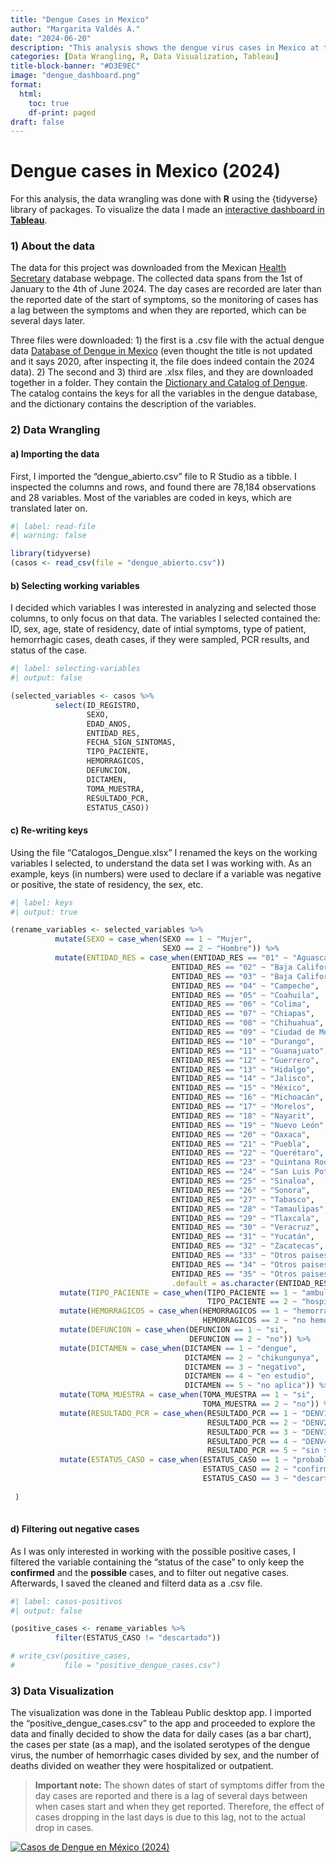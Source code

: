 ```yaml
---
title: "Dengue Cases in Mexico"
author: "Margarita Valdés A."
date: "2024-06-20"
description: "This analysis shows the dengue virus cases in Mexico at the start of 2024"
categories: [Data Wrangling, R, Data Visualization, Tableau]
title-block-banner: "#D3E9EC"
image: "dengue_dashboard.png"
format:
  html:
    toc: true
    df-print: paged
draft: false
---
```


# Dengue cases in Mexico (2024)

For this analysis, the data wrangling was done with **R** using the {tidyverse} library of packages. To visualize the data I made an [interactive dashboard in **Tableau**](https://public.tableau.com/app/profile/margarita.vald.s.alem.n/viz/Casos_dengue_2024_17189339253630/CasosDengue).

### 1) About the data

The data for this project was downloaded from the Mexican [Health Secretary](https://datos.gob.mx/busca/dataset/bases-de-datos-dengue-en-mexico) database webpage. The collected data spans from the 1st of January to the 4th of June 2024. The day cases are recorded are later than the reported date of the start of symptoms, so the monitoring of cases has a lag between the symptoms and when they are reported, which can be several days later.

Three files were downloaded: 1) the first is a .csv file with the actual dengue data [Database of Dengue in Mexico](https://datos.gob.mx/busca/dataset/bases-de-datos-dengue-en-mexico/resource/6c2f401c-2005-4403-857f-472388a326d1) (even thought the title is not updated and it says 2020, after inspecting it, the file does indeed contain the 2024 data). 2) The second and 3) third are .xlsx files, and they are downloaded together in a folder. They contain the [Dictionary and Catalog of Dengue](https://datos.gob.mx/busca/dataset/bases-de-datos-dengue-en-mexico/resource/6e63b32e-14b4-45b2-951b-a5f872deb99c). The catalog contains the keys for all the variables in the dengue database, and the dictionary contains the description of the variables.

### 2) Data Wrangling

#### a) Importing the data

First, I imported the "dengue_abierto.csv" file to R Studio as a tibble. I inspected the columns and rows, and found there are 78,184 observations and 28 variables. Most of the variables are coded in keys, which are translated later on.

```r
#| label: read-file
#| warning: false

library(tidyverse)
(casos <- read_csv(file = "dengue_abierto.csv"))

```

#### b) Selecting working variables

I decided which variables I was interested in analyzing and selected those columns, to only focus on that data. The variables I selected contained the: ID, sex, age, state of residency, date of intial symptoms, type of patient, hemorrhagic cases, death cases, if they were sampled, PCR results, and status of the case.

```r
#| label: selecting-variables
#| output: false

(selected_variables <- casos %>% 
          select(ID_REGISTRO,
                 SEXO,
                 EDAD_ANOS,
                 ENTIDAD_RES,
                 FECHA_SIGN_SINTOMAS,
                 TIPO_PACIENTE,
                 HEMORRAGICOS,
                 DEFUNCION,
                 DICTAMEN,
                 TOMA_MUESTRA,
                 RESULTADO_PCR,
                 ESTATUS_CASO))

```

#### c) Re-writing keys

Using the file "Catalogos_Dengue.xlsx" I renamed the keys on the working variables I selected, to understand the data set I was working with. As an example, keys (in numbers) were used to declare if a variable was negative or positive, the state of residency, the sex, etc.

```r
#| label: keys
#| output: true

(rename_variables <- selected_variables %>% 
          mutate(SEXO = case_when(SEXO == 1 ~ "Mujer",
                                  SEXO == 2 ~ "Hombre")) %>% 
          mutate(ENTIDAD_RES = case_when(ENTIDAD_RES == "01" ~ "Aguascalientes",
                                    ENTIDAD_RES == "02" ~ "Baja California",
                                    ENTIDAD_RES == "03" ~ "Baja California Sur",
                                    ENTIDAD_RES == "04" ~ "Campeche",
                                    ENTIDAD_RES == "05" ~ "Coahuila",
                                    ENTIDAD_RES == "06" ~ "Colima",
                                    ENTIDAD_RES == "07" ~ "Chiapas",
                                    ENTIDAD_RES == "08" ~ "Chihuahua",
                                    ENTIDAD_RES == "09" ~ "Ciudad de México",
                                    ENTIDAD_RES == "10" ~ "Durango",
                                    ENTIDAD_RES == "11" ~ "Guanajuato",
                                    ENTIDAD_RES == "12" ~ "Guerrero",
                                    ENTIDAD_RES == "13" ~ "Hidalgo",
                                    ENTIDAD_RES == "14" ~ "Jalisco",
                                    ENTIDAD_RES == "15" ~ "México",
                                    ENTIDAD_RES == "16" ~ "Michoacán",
                                    ENTIDAD_RES == "17" ~ "Morelos",
                                    ENTIDAD_RES == "18" ~ "Nayarit",
                                    ENTIDAD_RES == "19" ~ "Nuevo León",
                                    ENTIDAD_RES == "20" ~ "Oaxaca",
                                    ENTIDAD_RES == "21" ~ "Puebla",
                                    ENTIDAD_RES == "22" ~ "Querétaro",
                                    ENTIDAD_RES == "23" ~ "Quintana Roo",
                                    ENTIDAD_RES == "24" ~ "San Luis Potosí",
                                    ENTIDAD_RES == "25" ~ "Sinaloa",
                                    ENTIDAD_RES == "26" ~ "Sonora",
                                    ENTIDAD_RES == "27" ~ "Tabasco",
                                    ENTIDAD_RES == "28" ~ "Tamaulipas",
                                    ENTIDAD_RES == "29" ~ "Tlaxcala",
                                    ENTIDAD_RES == "30" ~ "Veracruz",
                                    ENTIDAD_RES == "31" ~ "Yucatán",
                                    ENTIDAD_RES == "32" ~ "Zacatecas",
                                    ENTIDAD_RES == "33" ~ "Otros paises",
                                    ENTIDAD_RES == "34" ~ "Otros paises",
                                    ENTIDAD_RES == "35" ~ "Otros paises",
                                    .default = as.character(ENTIDAD_RES))) %>% 
           mutate(TIPO_PACIENTE = case_when(TIPO_PACIENTE == 1 ~ "ambulatorio",
                                            TIPO_PACIENTE == 2 ~ "hospitalizado")) %>% 
           mutate(HEMORRAGICOS = case_when(HEMORRAGICOS == 1 ~ "hemorragico",
                                           HEMORRAGICOS == 2 ~ "no hemorragico")) %>% 
           mutate(DEFUNCION = case_when(DEFUNCION == 1 ~ "si",
                                        DEFUNCION == 2 ~ "no")) %>% 
           mutate(DICTAMEN = case_when(DICTAMEN == 1 ~ "dengue",
                                       DICTAMEN == 2 ~ "chikungunya",
                                       DICTAMEN == 3 ~ "negativo",
                                       DICTAMEN == 4 ~ "en estudio",
                                       DICTAMEN == 5 ~ "no aplica")) %>% 
           mutate(TOMA_MUESTRA = case_when(TOMA_MUESTRA == 1 ~ "si",
                                           TOMA_MUESTRA == 2 ~ "no")) %>% 
           mutate(RESULTADO_PCR = case_when(RESULTADO_PCR == 1 ~ "DENV1",
                                            RESULTADO_PCR == 2 ~ "DENV2",
                                            RESULTADO_PCR == 3 ~ "DENV3",
                                            RESULTADO_PCR == 4 ~ "DENV4",
                                            RESULTADO_PCR == 5 ~ "sin serotipo aislado")) %>% 
           mutate(ESTATUS_CASO = case_when(ESTATUS_CASO == 1 ~ "probable",
                                           ESTATUS_CASO == 2 ~ "confirmado",
                                           ESTATUS_CASO == 3 ~ "descartado"))
                   
 )
          

```

#### d) Filtering out negative cases

As I was only interested in working with the possible positive cases, I filtered the variable containing the "status of the case" to only keep the **confirmed** and the **possible** cases, and to filter out negative cases. Afterwards, I saved the cleaned and filterd data as a .csv file.

```r
#| label: casos-positivos
#| output: false

(positive_cases <- rename_variables %>% 
          filter(ESTATUS_CASO != "descartado")) 

# write_csv(positive_cases,
#           file = "positive_dengue_cases.csv")

```

### 3) Data Visualization

The visualization was done in the Tableau Public desktop app. I imported the "positive_dengue_cases.csv" to the app and proceeded to explore the data and finally decided to show the data for daily cases (as a bar chart), the cases per state (as a map), and the isolated serotypes of the dengue virus, the number of hemorrhagic cases divided by sex, and the number of deaths divided on weather they were hospitalized or outpatient.

> **Important note:** The shown dates of start of symptoms differ from the day cases are reported and there is a lag of several days between when cases start and when they get reported. Therefore, the effect of cases dropping in the last days is due to this lag, not to the actual drop in cases.

```{=html}
<div class='tableauPlaceholder' id='viz1718934615445' style='position: relative'><noscript><a href='#'><img alt='Casos de Dengue en México (2024) ' src='https:&#47;&#47;public.tableau.com&#47;static&#47;images&#47;Ca&#47;Casos_dengue_2024_17189339253630&#47;CasosDengue&#47;1_rss.png' style='border: none' /></a></noscript><object class='tableauViz'  style='display:none;'><param name='host_url' value='https%3A%2F%2Fpublic.tableau.com%2F' /> <param name='embed_code_version' value='3' /> <param name='site_root' value='' /><param name='name' value='Casos_dengue_2024_17189339253630&#47;CasosDengue' /><param name='tabs' value='no' /><param name='toolbar' value='yes' /><param name='static_image' value='https:&#47;&#47;public.tableau.com&#47;static&#47;images&#47;Ca&#47;Casos_dengue_2024_17189339253630&#47;CasosDengue&#47;1.png' /> <param name='animate_transition' value='yes' /><param name='display_static_image' value='yes' /><param name='display_spinner' value='yes' /><param name='display_overlay' value='yes' /><param name='display_count' value='yes' /><param name='language' value='en-US' /><param name='filter' value='publish=yes' /></object></div>                <script type='text/javascript'>                    var divElement = document.getElementById('viz1718934615445');                    var vizElement = divElement.getElementsByTagName('object')[0];                    if ( divElement.offsetWidth > 800 ) { vizElement.style.width='960px';vizElement.style.height='761px';} else if ( divElement.offsetWidth > 500 ) { vizElement.style.width='100%';vizElement.style.height=(divElement.offsetWidth*1.2)+'px';} else { vizElement.style.width='100%';vizElement.style.height='1377px';}                     var scriptElement = document.createElement('script');                    scriptElement.src = 'https://public.tableau.com/javascripts/api/viz_v1.js';                    vizElement.parentNode.insertBefore(scriptElement, vizElement);                </script>
```
